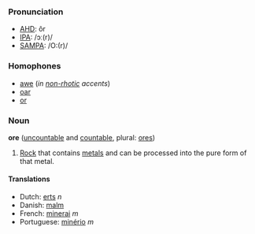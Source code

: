 ===Pronunciation===
*[[w:AHD|AHD]]: ôr
*[[w:IPA|IPA]]: /ɔː(r)/
*[[w:SAMPA|SAMPA]]: /O:(r)/

===Homophones===
*[[awe]] (''in [[non-rhotic]] accents'')
*[[oar]]
*[[or]]

===Noun===
'''ore''' ([[uncountable]] and [[countable]], plural: [[ores]])

#[[Rock]] that contains [[metal]]s and can be processed into the pure form of that metal.

====Translations====
*Dutch: [[erts]] ''n''
*Danish: [[malm]]
*French: [[minerai]] ''m''
*Portuguese: [[minério]] ''m''